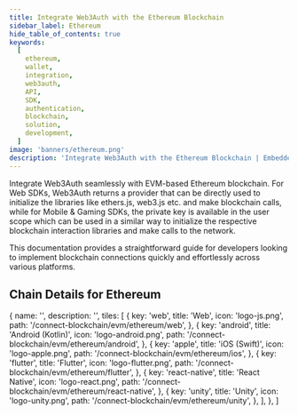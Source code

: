 ```yaml
---
title: Integrate Web3Auth with the Ethereum Blockchain
sidebar_label: Ethereum
hide_table_of_contents: true
keywords:
  [
    ethereum,
    wallet,
    integration,
    web3auth,
    API,
    SDK,
    authentication,
    blockchain,
    solution,
    development,
  ]
image: 'banners/ethereum.png'
description: 'Integrate Web3Auth with the Ethereum Blockchain | Embedded Wallets'
---
```



<SEO
  title="Integrate Web3Auth with the Ethereum Blockchain"
  description="Integrate Web3Auth with the Ethereum Blockchain | Embedded Wallets"
  image="https://web3auth.io/docs/banners/ethereum.png"
  slug="/embedded-wallets/connect-blockchain/evm/ethereum"
/>

Integrate Web3Auth seamlessly with EVM-based Ethereum blockchain. For Web SDKs, Web3Auth returns a provider that can be directly used to initialize the libraries like ethers.js, web3.js etc. and make blockchain calls, while for Mobile & Gaming SDKs, the private key is available in the user scope which can be used in a similar way to initialize the respective blockchain interaction libraries and make calls to the network.

This documentation provides a straightforward guide for developers looking to implement blockchain connections quickly and effortlessly across various platforms.

## Chain Details for Ethereum

<ChainDetailsEthereum />

  {
    name: '',
    description: '',
    tiles: [
      {
        key: 'web',
        title: 'Web',
        icon: 'logo-js.png',
        path: '/connect-blockchain/evm/ethereum/web',
      },
      {
        key: 'android',
        title: 'Android (Kotlin)',
        icon: 'logo-android.png',
        path: '/connect-blockchain/evm/ethereum/android',
      },
      {
        key: 'apple',
        title: 'iOS (Swift)',
        icon: 'logo-apple.png',
        path: '/connect-blockchain/evm/ethereum/ios',
      },
      {
        key: 'flutter',
        title: 'Flutter',
        icon: 'logo-flutter.png',
        path: '/connect-blockchain/evm/ethereum/flutter',
      },
      {
        key: 'react-native',
        title: 'React Native',
        icon: 'logo-react.png',
        path: '/connect-blockchain/evm/ethereum/react-native',
      },
      {
        key: 'unity',
        title: 'Unity',
        icon: 'logo-unity.png',
        path: '/connect-blockchain/evm/ethereum/unity',
      },
    ],
  },
]

<Tiles tileGroups={Ethereum} />
